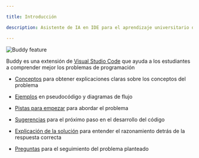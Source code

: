 ```yaml
---

title: Introducción

description: Asistente de IA en IDE para el aprendizaje universitario de programación básica

---
```


![Buddy feature](/images/readme.jpg)

Buddy es una extensión de [Visual Studio Code](https://marketplace.visualstudio.com/items?itemName=dprol.BuddyAI) que ayuda a los estudiantes a comprender mejor los problemas de programación

- [Conceptos](essentials/conceptos) para obtener explicaciones claras sobre los conceptos del problema

- [Ejemplos](essentials/ejemplos.mdx) en pseudocódigo y diagramas de flujo

- [Pistas para empezar](essentials/pistas.mdx) para abordar el problema

- [Sugerencias](essentials/next.mdx) para el próximo paso en el desarrollo del código

- [Explicación de la solución](essentials/solucion.mdx) para entender el razonamiento detrás de la respuesta correcta

- [Preguntas](essentials/next.mdx) para el seguimiento del problema planteado